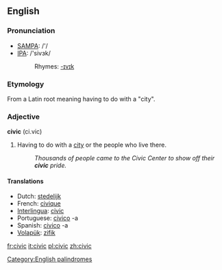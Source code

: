 ==English==
[[Category:English palindromes]]
===Pronunciation===
*[[w:SAMPA|SAMPA]]: /'/
*[[w:IPA|IPA]]: /'sivɜk/
*:Rhymes: [[Rhymes:English:-ɪvɪk|-ɪvɪk]]

===Etymology===
From a Latin root meaning having to do with a "city".

===Adjective===
'''civic''' (ci.vic)
# Having to do with a [[city]] or the people who live there.
#: ''Thousands of people came to the Civic Center to show off their '''civic''' pride.''

====Translations====
*Dutch: [[stedelijk]]
*French: [[civique]]
*[[Interlingua]]: [[civic]]
*Portuguese: [[civico]] -a
*Spanish: [[civico]] -a
*[[Volapük]]: [[zifik]]

[[fr:civic]]
[[it:civic]]
[[pl:civic]]
[[zh:civic]]